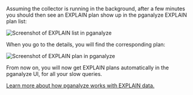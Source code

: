 
Assuming the collector is running in the background, after a few minutes you should then see an EXPLAIN plan show up in the pganalyze EXPLAIN plan list:

<img src={imgLogExplainOverview} alt="Screenshot of EXPLAIN list in pganalyze" />

When you go to the details, you will find the corresponding plan:

<img src={imgLogExplainDetails} alt="Screenshot of EXPLAIN plan in pganalyze" />

From now on, you will now get EXPLAIN plans automatically in the pganalyze UI, for all your slow queries.

[Learn more about how pganalyze works with EXPLAIN data.](https://pganalyze.com/docs/explain)
